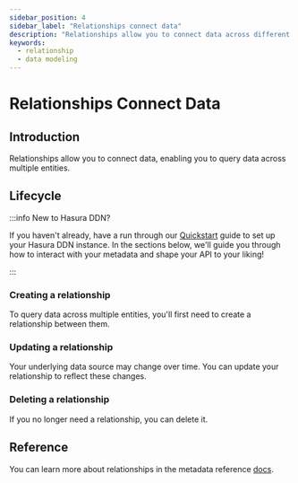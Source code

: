 ```yaml
---
sidebar_position: 4
sidebar_label: "Relationships connect data"
description: "Relationships allow you to connect data across different models."
keywords:
  - relationship
  - data modeling
---
```



# Relationships Connect Data

## Introduction

Relationships allow you to connect data, enabling you to query data across multiple entities.

## Lifecycle

:::info New to Hasura DDN?

If you haven't already, have a run through our [Quickstart](/getting-started/quickstart.mdx) guide to set up your Hasura
DDN instance. In the sections below, we'll guide you through how to interact with your metadata and shape your API to
your liking!

:::

### Creating a relationship

To query data across multiple entities, you'll first need to create a relationship between them.

<Tabs groupId="source-preference" className="api-tabs">
  <TabItem value="PostgreSQL" label="PostgreSQL"></TabItem>
  <TabItem value="MongoDB" label="MongoDB"></TabItem>
  <TabItem value="ClickHouse" label="ClickHouse"></TabItem>
</Tabs>

### Updating a relationship

Your underlying data source may change over time. You can update your relationship to reflect these changes.

<Tabs groupId="source-preference" className="api-tabs">
  <TabItem value="PostgreSQL" label="PostgreSQL"></TabItem>
  <TabItem value="MongoDB" label="MongoDB"></TabItem>
  <TabItem value="ClickHouse" label="ClickHouse"></TabItem>
</Tabs>

### Deleting a relationship

If you no longer need a relationship, you can delete it.

<Tabs groupId="source-preference" className="api-tabs">
  <TabItem value="PostgreSQL" label="PostgreSQL"></TabItem>
  <TabItem value="MongoDB" label="MongoDB"></TabItem>
  <TabItem value="ClickHouse" label="ClickHouse"></TabItem>
</Tabs>

## Reference

You can learn more about relationships in the metadata reference [docs](/supergraph-modeling/relationships.mdx).
